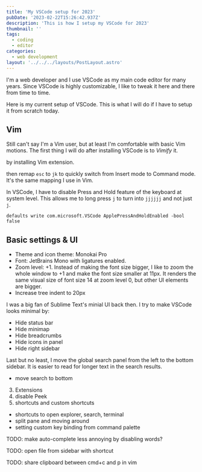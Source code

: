 ```yaml
---
title: 'My VSCode setup for 2023'
pubDate: '2023-02-22T15:26:42.937Z'
description: 'This is how I setup my VSCode for 2023'
thumbnail: ''
tags:
  - coding
  - editor
categories:
  - web development
layout: '../../../layouts/PostLayout.astro'
---
```


I'm a web developer and I use VSCode as my main code editor for many years.
Since VSCode is highly customizable,
I like to tweak it here and there from time to time.

Here is my current setup of VSCode.
This is what I will do if I have to setup it from scratch today.

## Vim

Still can't say I'm a Vim user, but at least I'm comfortable with basic Vim motions.
The first thing I will do after installing VSCode is to _Vimify_ it.

by installing Vim extension.

then remap `esc` to `jk` to quickly switch from Insert mode to Command mode.
It's the same mapping I use in Vim.

In VSCode, I have to disable Press and Hold feature of the keyboard at system level.
This allows me to long press `j` to turn into `jjjjjj` and not just `j`.

```
defaults write com.microsoft.VSCode ApplePressAndHoldEnabled -bool false
````

## Basic settings & UI

- Theme and icon theme: Monokai Pro
- Font: JetBrains Mono with ligatures enabled.
- Zoom level: +1. Instead of making the font size bigger, I like to zoom the whole window to +1 and make the font size smaller at 11px. It renders the same visual size of font size 14 at zoom level 0, but other UI elements are bigger.
- Increase tree indent to 20px

I was a big fan of Sublime Text's minial UI back then.
I try to make VSCode looks minimal by:

- Hide status bar
- Hide minimap
- Hide breadcrumbs
- Hide icons in panel
- Hide right sidebar

Last but no least, I move the global search panel from the left to the bottom sidebar.
It is easier to read for longer text in the search results.

- move search to bottom

3. Extensions
5. disable Peek
6. shortcuts and custom shortcuts
  - shortcuts to open explorer, search, terminal
  - split pane and moving around
  - setting custom key binding from command palette

TODO: make auto-complete less annoying by disabling words?

TODO: open file from sidebar with shortcut

TODO: share clipboard between cmd+c and p in vim
